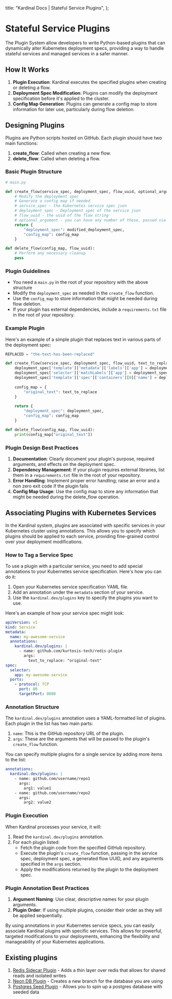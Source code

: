   title: "Kardinal Docs | Stateful Service Plugins",
};

# Stateful Service Plugins

The Plugin System allow developers to write Python-based plugins that can dynamically alter Kubernetes deployment specs, providing a way to handle stateful services and managed services in a safer manner.

## How It Works

1. **Plugin Execution**: Kardinal executes the specified plugins when creating or deleting a flow.
2. **Deployment Spec Modification**: Plugins can modify the deployment specification before it's applied to the cluster.
3. **Config Map Generation**: Plugins can generate a config map to store information for later use, particularly during flow deletion.

## Designing Plugins

Plugins are Python scripts hosted on GitHub. Each plugin should have two main functions:

1. **create_flow**: Called when creating a new flow.
2. **delete_flow**: Called when deleting a flow.

### Basic Plugin Structure

```python
# main.py

def create_flow(service_spec, deployment_spec, flow_uuid, optional_argument):
    # Modify the deployment spec
    # Generate a config map if needed
    # service_spec - the Kubernetes service spec json
    # deployment_spec - Deployment spec of the service json
    # flow_uuid - the uuid of the flow string
    # optional_argument - you can have any number of these, passed via annotations
    return {
        "deployment_spec": modified_deployment_spec,
        "config_map": config_map
    }

def delete_flow(config_map, flow_uuid):
    # Perform any necessary cleanup
    pass
```

### Plugin Guidelines

- You need a `main.py` in the root of your repository with the above structure
- Modify the `deployment_spec` as needed in the `create_flow` function.
- Use the `config_map` to store information that might be needed during flow deletion.
- If your plugin has external dependencies, include a `requirements.txt` file in the root of your repository.

### Example Plugin

Here's an example of a simple plugin that replaces text in various parts of the deployment spec:

```python
REPLACED = "the-text-has-been-replaced"

def create_flow(service_spec, deployment_spec, flow_uuid, text_to_replace):
    deployment_spec['template']['metadata']['labels']['app'] = deployment_spec['template']['metadata']['labels']['app'].replace(text_to_replace, REPLACED)
    deployment_spec['selector']['matchLabels']['app'] = deployment_spec['selector']['matchLabels']['app'].replace(text_to_replace, REPLACED)
    deployment_spec['template']['spec']['containers'][0]['name'] = deployment_spec['template']['spec']['containers'][0]['name'].replace(text_to_replace, REPLACED)
    
    config_map = {
        "original_text": text_to_replace
    }
    
    return {
        "deployment_spec": deployment_spec,
        "config_map": config_map
    }

def delete_flow(config_map, flow_uuid):
    print(config_map["original_text"])
```

### Plugin Design Best Practices

1. **Documentation**: Clearly document your plugin's purpose, required arguments, and effects on the deployment spec.
1. **Dependency Management**: If your plugin requires external libraries, list them in a `requirements.txt` file in the root of your repository.
1. **Error Handling**: Implement proper error handling; raise an error and a non zero exit code if the plugin fails
1. **Config Map Usage**: Use the config map to store any information that might be needed during the delete_flow operation.


## Associating Plugins with Kubernetes Services

In the Kardinal system, plugins are associated with specific services in your Kubernetes cluster using annotations. This allows you to specify which plugins should be applied to each service, providing fine-grained control over your deployment modifications.

### How to Tag a Service Spec

To use a plugin with a particular service, you need to add special annotations to your Kubernetes service specification. Here's how you can do it:

1. Open your Kubernetes service specification YAML file.
2. Add an annotation under the `metadata` section of your service.
3. Use the `kardinal.dev/plugins` key to specify the plugins you want to use.

Here's an example of how your service spec might look:

```yaml
apiVersion: v1
kind: Service
metadata:
  name: my-awesome-service
  annotations:
    kardinal.dev/plugins: |
      - name: github.com/kurtosis-tech/redis-plugin
        args:
          text_to_replace: "original-text"
spec:
  selector:
    app: my-awesome-service
  ports:
    - protocol: TCP
      port: 80
      targetPort: 8080
```

### Annotation Structure

The `kardinal.dev/plugins` annotation uses a YAML-formatted list of plugins. Each plugin in the list has two main parts:

1. `name`: This is the GitHub repository URL of the plugin.
2. `args`: These are the arguments that will be passed to the plugin's `create_flow` function.

You can specify multiple plugins for a single service by adding more items to the list:

```yaml
annotations:
  kardinal.dev/plugins: |
    - name: github.com/username/repo1
      args:
        arg1: value1
    - name: github.com/username/repo2
      args:
        arg2: value2
```

### Plugin Execution

When Kardinal processes your service, it will:

1. Read the `kardinal.dev/plugins` annotation.
2. For each plugin listed:
   - Fetch the plugin code from the specified GitHub repository.
   - Execute the plugin's `create_flow` function, passing in the service spec, deployment spec, a generated flow UUID, and any arguments specified in the `args` section.
   - Apply the modifications returned by the plugin to the deployment spec.

### Plugin Annotation Best Practices

1. **Argument Naming**: Use clear, descriptive names for your plugin arguments.
1. **Plugin Order**: If using multiple plugins, consider their order as they will be applied sequentially.

By using annotations in your Kubernetes service specs, you can easily associate Kardinal plugins with specific services. This allows for powerful, targeted modifications to your deployments, enhancing the flexibility and manageability of your Kubernetes applications.

## Existing plugins

1. [Redis Sidecar Plugin](https://github.com/kurtosis-tech/redis-sidecar-plugin) - Adds a  thin layer over redis that  allows for shared reads and isolated writes
1. [Neon DB Plugin](https://github.com/kurtosis-tech/neondb-plugin) - Creates a new branch for the database you are using
1. [Postgres Seed Plugin](https://github.com/kurtosis-tech/postgres-seed-plugin) - Allows you to spin up a postgres database with seeded data
